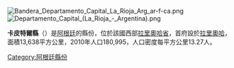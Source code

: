 [[Image:Bandera_Departamento_Capital_La_Rioja_Arg_ar-f-ca.png|right]]
[[Image:Departamento_Capital_(La_Rioja_-_Argentina).png|right]]
{{Coord|29|24|47|S|66|51|21|W|display=title}}

'''卡皮特爾縣'''（{{lang-es|Departamento Capital}}）是[[阿根廷|阿根廷]]的縣份，位於該國西部[[拉里奧哈省|拉里奧哈省]]，首府設於[[拉里奧哈_(阿根廷)|拉里奧哈]]，面積13,638平方公里，2010年人口180,995，人口密度每平方公里13.27人。

{{Argentina-geo-stub}}
[[Category:阿根廷縣份|Category:阿根廷縣份]]
